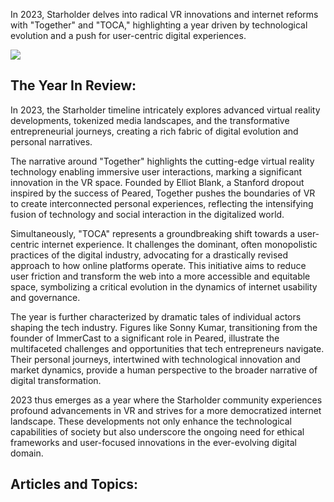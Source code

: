 In 2023, Starholder delves into radical VR innovations and internet reforms with "Together" and "TOCA," highlighting a year driven by technological evolution and a push for user-centric digital experiences.

![](https://www.blockstar.com/wp-content/uploads/2024/06/2024_TOCA-e1718998048410.png)

## The Year In Review:
In 2023, the Starholder timeline intricately explores advanced virtual reality developments, tokenized media landscapes, and the transformative entrepreneurial journeys, creating a rich fabric of digital evolution and personal narratives.

The narrative around "Together" highlights the cutting-edge virtual reality technology enabling immersive user interactions, marking a significant innovation in the VR space. Founded by Elliot Blank, a Stanford dropout inspired by the success of Peared, Together pushes the boundaries of VR to create interconnected personal experiences, reflecting the intensifying fusion of technology and social interaction in the digitalized world.

Simultaneously, "TOCA" represents a groundbreaking shift towards a user-centric internet experience. It challenges the dominant, often monopolistic practices of the digital industry, advocating for a drastically revised approach to how online platforms operate. This initiative aims to reduce user friction and transform the web into a more accessible and equitable space, symbolizing a critical evolution in the dynamics of internet usability and governance.

The year is further characterized by dramatic tales of individual actors shaping the tech industry. Figures like Sonny Kumar, transitioning from the founder of ImmerCast to a significant role in Peared, illustrate the multifaceted challenges and opportunities that tech entrepreneurs navigate. Their personal journeys, intertwined with technological innovation and market dynamics, provide a human perspective to the broader narrative of digital transformation.

2023 thus emerges as a year where the Starholder community experiences profound advancements in VR and strives for a more democratized internet landscape. These developments not only enhance the technological capabilities of society but also underscore the ongoing need for ethical frameworks and user-focused innovations in the ever-evolving digital domain.

## Articles and Topics:


